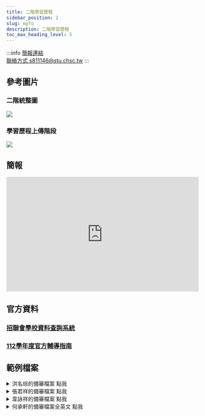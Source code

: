 ---
title: 二階學習歷程
sidebar_position: 2
slug: epfo
description: 二階學習歷程
toc_max_heading_level: 5
---  




:::info
[簡報連結](https://docs.google.com/presentation/d/1edUjSR5vt2WgPcIHQrdNpaFoY7yWazjcbrT-17yEIzw/edit?usp=sharing)  
[聯絡方式 s811146@stu.chsc.tw](mailto:s811146@stu.chsc.tw)
:::  
## 參考圖片
### 二階統整圖
![](二階統整圖.svg)
### 學習歷程上傳階段
![](學習歷程上傳階段.svg)
## 簡報 
<iframe src="https://docs.google.com/presentation/d/e/2PACX-1vQR7PWptUFfCrMbprDYErm3ojxG7sB8UP77_eLHsU8y3lsMNF7K6bDsS8R59jXnQ96aLQscSWS7Tu52/embed?start=false&loop=false&delayms=5000" frameborder="0" width="100%" height="300px" allowfullscreen="true" mozallowfullscreen="true" webkitallowfullscreen="true"></iframe>  
  
## 官方資料
### [招聯會學校資料查詢系統](https://www.jctv.ntut.edu.tw/downloads/112/apply/ugcdrom/index.html)
### [112學年度官方輔導指南](112four_year_bible.pdf)

## 範例檔案

<details>
  <summary>洪名琮的備審檔案 點我</summary>
  <div>
    <div>
      <p><a href="https://drive.google.com/drive/folders/1cnre4JeC6HcrnEakJeUjdfBD1hcO5tva?usp=sharing"><b>點我查看我的二階備審檔案</b></a></p>
      </div>
    <details>
      <summary>
        <Highlight color='purple'>特點</Highlight>
      </summary>
      <div>
        <b>用word和PDF工具做的，不會讓人高攀不起</b>
      </div>
    </details>
  </div>
</details>

<details>
  <summary>張君祥的備審檔案 點我</summary>
  <div>
    <div>
      <b><p><a target="\_blank" href={require('./政大資科學習歷程自述lucker公開版.pdf').default}>點我下載張君祥的政大資科備審</a></p></b>
      </div>
    <details>
      <summary>
         <highlight color="#25c2a0">特點</highlight>
      </summary>
      <div>
        <span style={{color: 'red'}}><b>內容超多，108年課綱第一屆畢業生</b> </span> <br/>
        並且他用了非常多事實舉例證明他的個性特點以及能力
        <br/>  
        排版好看，但不容易，不是用一般的排版軟體
        <p> </p>
        <h4><p><a href="https://jcshawn.com/university-application-documents/">張君祥的備審製作教學</a></p></h4>
      </div>
    </details>
  </div>
</details>

<details>
  <summary>⾱詠祥的備審檔案 點我</summary>
  <div>
    <div>
      <b><p><a target="\_blank" href={require('./nctu.pdf').default}>點我下載⾱詠祥的政大資科備審</a></p></b>
      </div>
    <details>
      <summary>
         <highlight color="#25c2a0">特點</highlight>
      </summary>
      <div>
        <span style={{color: 'red'}}><b>內容超多，舊課綱畢業生</b> </span> <br/>
        並且他用了非常多事實舉例證明他的個性特點以及能力
        <br/>  
        排版好看，但不容易
        <p> </p>
        <h4><a href="https://blog.sean.taipei/2019/08/nctu">LINK_他的備審過程記錄</a></h4>
      </div>
    </details>
  </div>
</details>

<details>
  <summary>何承軒的備審檔案全英文 點我</summary>
  <div>
    <div>
      <b><p><a target="\_blank" href={require('./Appdoc-blur-downscaled.pdf').default}>點我下載何承軒的政大資科備審</a></p></b>
      </div>
    <details>
      <summary>
         <highlight color="#25c2a0">特點</highlight>
      </summary>
      <div>
        <span style={{color: 'red'}}><b>內容超多，全英文，舊課綱畢業生</b> </span> <br/>
        並且他用了非常多事實舉例證明他的個性特點以及能力，有序地整理，第一頁直接開門見山放上自己的檔案
        <br/>  
        排版好看，是用Angular這個網頁框架來撰寫，難度超高 (直接寫網頁了)
        <p> </p>
      </div>
    </details>
  </div>
</details>
